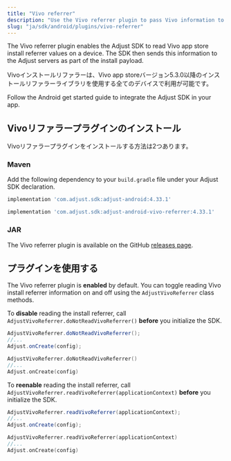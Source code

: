 ```yaml
---
title: "Vivo referrer"
description: "Use the Vivo referrer plugin to pass Vivo information to Adjust."
slug: "ja/sdk/android/plugins/vivo-referrer"
---
```

The Vivo referrer plugin enables the Adjust SDK to read Vivo app store install referrer values on a device. The SDK then sends this information to the Adjust servers as part of the install payload.

Vivoインストールリファラーは、Vivo app storeバージョン5\.3\.0以降のインストールリファラーライブラリを使用する全てのデバイスで利用が可能です。

Follow the Android get started guide to integrate the Adjust SDK in your app.

Vivoリファラープラグインのインストール
---------------------

Vivoリファラープラグインをインストールする方法は2つあります。

### Maven

Add the following dependency to your `build.gradle` file under your Adjust SDK declaration.

```groovy
implementation 'com.adjust.sdk:adjust-android:4.33.1'

implementation 'com.adjust.sdk:adjust-android-vivo-referrer:4.33.1'
```

### JAR

The Vivo referrer plugin is available on the GitHub [releases page](https://github.com/adjust/android_sdk/releases/latest).

プラグインを使用する
----------

The Vivo referrer plugin is **enabled** by default. You can toggle reading Vivo install referrer information on and off using the `AdjustVivoReferrer` class methods.

To **disable** reading the install referrer, call `AdjustVivoReferrer.doNotReadVivoReferrer()` **before** you initialize the SDK.

<Tabs>

<Tab title="Java" sync="java"> 

```java
AdjustVivoReferrer.doNotReadVivoReferrer();
//...
Adjust.onCreate(config);
```

</Tab>

<Tab title="Kotlin" sync="kotlin"> 

```kotlin
AdjustVivoReferrer.doNotReadVivoReferrer()
//...
Adjust.onCreate(config)
```

</Tab>

</Tabs> 

To **reenable** reading the install referrer, call `AdjustVivoReferrer.readVivoReferrer(applicationContext)` **before** you initialize the SDK.

<Tabs>

<Tab title="Java" sync="java"> 

```java
AdjustVivoReferrer.readVivoReferrer(applicationContext);
//...
Adjust.onCreate(config);
```

</Tab>

<Tab title="Kotlin" sync="kotlin"> 

```kotlin
AdjustVivoReferrer.readVivoReferrer(applicationContext)
//...
Adjust.onCreate(config)
```

</Tab>

</Tabs>

